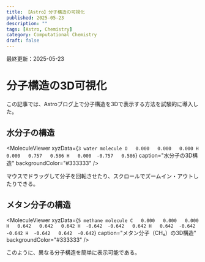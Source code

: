 ```yaml
---
title: 【Astro】分子構造の可視化
published: 2025-05-23
description: ""
tags: [Astro, Chemistry]
category: Computational Chemistry
draft: false
---
```

最終更新：2025-05-23


# 分子構造の3D可視化

この記事では、Astroブログ上で分子構造を3Dで表示する方法を試験的に導入した。

## 水分子の構造



<MoleculeViewer 
  xyzData={`3
water molecule
O   0.000   0.000   0.000
H   0.000   0.757   0.586
H   0.000  -0.757   0.586`}
  caption="水分子の3D構造"
  backgroundColor="#333333"
/>

マウスでドラッグして分子を回転させたり、スクロールでズームイン・アウトしたりできる。

## メタン分子の構造

<MoleculeViewer 
  xyzData={`5
methane molecule
C   0.000   0.000   0.000
H   0.642   0.642   0.642
H  -0.642  -0.642   0.642
H   0.642  -0.642  -0.642
H  -0.642   0.642  -0.642`}
  caption="メタン分子（CH₄）の3D構造"
  backgroundColor="#333333"
/>

このように、異なる分子構造を簡単に表示可能である。

